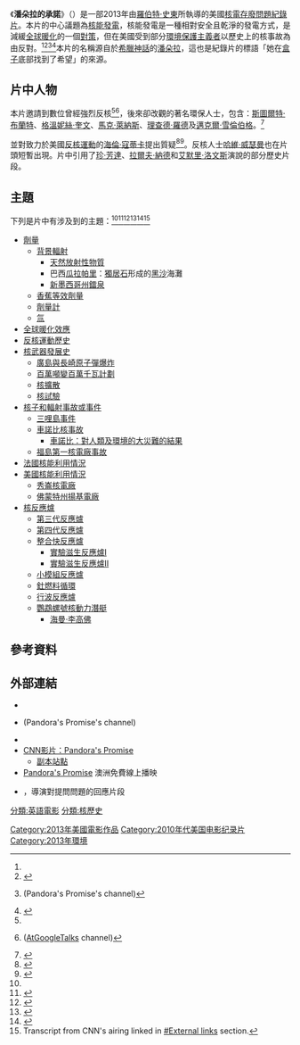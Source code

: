 {{Infobox film
| Name = 潘朵拉的承諾
| original_name = Pandora's Promise
| image = 
| director = 羅伯特·史東
| editor = 唐·克雷希
| music = 蓋諾·里昂列李 
| released =  2013年6月12日
| runtime = 87分鐘
| country = 美國
| language = 英文
| gross   =  $66,680<ref>{{cite web |url=http://www.boxofficemojo.com/movies/?id=pandoraspromise.htm |title=Pandora's Promise (2013) |website=[[Box_Office_Mojo|Box Office Mojo]] |accessdate=24 September 2013 |archive-date=2019-06-12 |archive-url=https://web.archive.org/web/20190612030848/https://www.boxofficemojo.com/movies/?id=pandoraspromise.htm |dead-url=no }} ("Domestic Total as of Aug. 8, 2013")</ref>
}}

《'''潘朵拉的承諾'''》（{{lang-en|'''''Pandora's Promise'''''}}）是一部2013年由[[羅伯特·史東|羅伯特·史東]]所執導的美國[[核電存廢問題|核電存廢問題]][[紀錄片|紀錄片]]。本片的中心議題為[[核能發電|核能發電]]，核能發電是一種相對安全且乾淨的發電方式，是減緩[[全球暖化|全球暖化]]的一個[[全球暖化的能源緩和技術|對策]]，但在美國受到部分[[環境保護主義者|環境保護主義者]]以歷史上的核事故為由反對。<ref name=WaPo /><ref>{{cite web |url=http://www.google.com/hostednews/afp/article/ALeqM5h0sXC00bs6M_Jb4gB85wl-La-P2w |title=Pro-nuclear activists get pulpit at Sundance |last1=Raynaldy |first1=Romain |date=19 Jan 2013 |publisher=[[Agence_France-Presse|Agence France-Presse]] |accessdate=27 September 2013 |archive-date=2014-02-24 |archive-url=https://web.archive.org/web/20140224214944/http://www.google.com/hostednews/afp/article/ALeqM5h0sXC00bs6M_Jb4gB85wl-La-P2w |dead-url=no }}</ref><ref>{{YouTube|id=IIMbj67Mz9s|title=Pandora's Promise - Q&A at the IFC Center's Stranger Than Fiction Series|link=no}} (Pandora's Promise's channel)</ref><ref>{{cite web |url=http://www.slate.com/articles/health_and_science/science/2013/06/pandora_s_promise_producer_nuclear_energy_is_necessary_to_fight_climate.html |title=Orthodox Environmentalists Don’t Want You to See My Environmental Film |last1=Stone |first1=Robert |date=20 June 2013 |website=[[Slate_(magazine)|Slate (magazine)]] |accessdate=27 September 2013 |archive-date=2018-06-26 |archive-url=https://web.archive.org/web/20180626140424/http://www.slate.com/articles/health_and_science/science/2013/06/pandora_s_promise_producer_nuclear_energy_is_necessary_to_fight_climate.html |dead-url=no }}</ref>本片的名稱源自於[[希臘神話|希臘神話]]的[[潘朵拉|潘朵拉]]，這也是紀錄片的標語「她在[[潘朵拉的盒子|盒子]]底部找到了希望」的來源。

== 片中人物 ==
本片邀請到數位曾經強烈反核<ref name=WaPo /><ref>{{YouTube|id=pLkBdD-sM8E|title=Pandora's Promise: Talks at Google}} ([[AtGoogleTalks|AtGoogleTalks]] channel)</ref>，後來卻改觀的著名環保人士，包含：[[斯圖爾特·布蘭特|斯圖爾特·布蘭特]]、[[格溫妮絲·奎文|格溫妮絲·奎文]]、[[馬克·萊納斯|馬克·萊納斯]]、[[理查德·羅德|理查德·羅德]]及[[邁克爾·雪倫伯格|邁克爾·雪倫伯格]]。<ref name=Vulcan>{{cite web |url=http://www.hollywoodreporter.com/news/paul-allen-lends-support-pro-559512 |title=Paul Allen Lends Support to Pro-Nuclear Doc 'Pandora's Promise' |last1=Kilday |first1=Gregg |date=29 May 2013 |website=[[The_Hollywood_Reporter|The Hollywood Reporter]] |accessdate=25 September 2013 |archive-date=2021-03-14 |archive-url=https://web.archive.org/web/20210314181128/https://www.hollywoodreporter.com/news/paul-allen-lends-support-pro-559512 |dead-url=no }}</ref>

並對致力於美國[[反核運動|反核運動]]的[[海倫·寇蒂卡|海倫·寇蒂卡]]提出質疑<ref name=WaPo>{{cite web |url=http://articles.washingtonpost.com/2013-06-13/news/39945376_1_nuclear-power-film-fukushima |title=‘Pandora’s Promise’ movie review |last1=O’Sullivan |first1=Michael |date=13 June 2013 |website=[[The_Washington_Post|The Washington Post]] |accessdate=25 September 2013 |archive-date=2013-09-28 |archive-url=https://web.archive.org/web/20130928123154/http://articles.washingtonpost.com/2013-06-13/news/39945376_1_nuclear-power-film-fukushima |dead-url=no }}</ref><ref name="npr">{{cite web|url=http://www.npr.org/templates/story/story.php?storyId=198444052|title=Film Rankles Environmentalists By Advocating Nuclear Power|author=[[Robert_Siegel|Robert Siegel]]|date=3 July 2013|website=[[NPR|NPR]]|accessdate=20 June 2014|archive-date=2021-01-15|archive-url=https://web.archive.org/web/20210115183419/https://www.npr.org/templates/story/story.php?storyId=198444052|dead-url=no}}</ref>。反核人士[[哈維·威瑟曼|哈維·威瑟曼]]也在片頭短暫出現。片中引用了[[珍·芳達|珍·芳達]]、[[拉爾夫·納德|拉爾夫·納德]]和[[艾默里·洛文斯|艾默里·洛文斯]]演說的部分歷史片段。

== 主題 ==
下列是片中有涉及到的主題：<ref name=WaPo /><ref>{{cite web |url=http://www.ne.anl.gov/About/headlines/20130531.shtml |title=Argonne’s IFR plays a role in environmentalists’ support for nuclear energy |date=31 May 2013 |website=[[Argonne_National_Laboratory|Argonne National Laboratory]] |accessdate=25 September 2013 |archive-date=2021-03-18 |archive-url=https://web.archive.org/web/20210318032617/https://www.ne.anl.gov/About/headlines/20130531.shtml |dead-url=no }}</ref><ref name=Revkin>{{cite web |url=http://dotearth.blogs.nytimes.com/2013/06/13/a-film-presses-the-climate-and-security-case-for-nuclear-energy/ |title=A Film Presses the Climate, Health and Security Case for Nuclear Energy |last1=Revkin |first1=Andrew C. |authorlink1=Andrew Revkin |date=13 June 2013 |website=[[Dot_Earth|Dot Earth]] |publisher=[[The_New_York_Times|The New York Times]] |accessdate=26 September 2013 |archive-date=2021-01-27 |archive-url=https://web.archive.org/web/20210127020805/https://dotearth.blogs.nytimes.com/2013/06/13/a-film-presses-the-climate-and-security-case-for-nuclear-energy/ |dead-url=no }}</ref><ref>{{cite web |url=http://insidemovies.ew.com/2013/01/24/why-is-the-way-way-back-a-crowd-pleaser/ |title=Sundance: What makes 'The Way, Way Back' a crowd-pleaser? Plus 'Pandora's Promise,' a radically sane and important documentary about how nuclear power could save us |last=Gleiberman |first=Owen |authorlink=Owen Gleiberman |date=24 Jan 2013 |website=[[Entertainment_Weekly|Entertainment Weekly]] |accessdate=30 September 2013 |archive-date=2014-05-28 |archive-url=https://web.archive.org/web/20140528072023/http://insidemovies.ew.com/2013/01/24/why-is-the-way-way-back-a-crowd-pleaser/ |dead-url=no }}</ref><ref name="Biello">{{cite web |url=http://blogs.scientificamerican.com/observations/2013/06/04/pandoras-promise-the-triumph-of-hope-over-fear-in-nuclear-power/ |title=Pandora’s Promise: The Triumph of Hope over Fear in Nuclear Power? |last=Biello |first=David |date=4 June 2013 |website=[[Scientific_American|Scientific American]] |accessdate=30 September 2013 |archive-date=2013-10-27 |archive-url=https://web.archive.org/web/20131027031018/http://blogs.scientificamerican.com/observations/2013/06/04/pandoras-promise-the-triumph-of-hope-over-fear-in-nuclear-power/ |dead-url=no }}</ref><ref>Transcript from CNN's airing linked in [[#External_links|#External links]] section.</ref>

* [[劑量|劑量]]
** [[背景輻射|背景輻射]]
*** [[天然放射性物質|天然放射性物質]]
*** 巴西[[瓜拉帕里|瓜拉帕里]]：[[獨居石|獨居石]]形成的[[黑沙|黑沙]]海灘
*** [[新墨西哥州|新墨西哥州]][[鐳泉|鐳泉]]
** [[香蕉等效劑量|香蕉等效劑量]]
** [[劑量計|劑量計]]
** [[氚|氚]]
* [[全球暖化效應|全球暖化效應]]
* [[反核運動歷史|反核運動歷史]]
* [[核武器發展史|核武器發展史]]
** [[廣島與長崎原子彈爆炸|廣島與長崎原子彈爆炸]]
** [[百萬噸變百萬千瓦計劃|百萬噸變百萬千瓦計劃]]
** [[核擴散|核擴散]]
** [[核試驗|核試驗]]
* [[核子和輻射事故或事件|核子和輻射事故或事件]]
** [[三哩島事件|三哩島事件]]
** [[車諾比核事故|車諾比核事故]]
*** [[車諾比：對人類及環境的大災難的結果|車諾比：對人類及環境的大災難的結果]]
** [[福島第一核電廠事故|福島第一核電廠事故]]
* [[法國核能利用情況|法國核能利用情況]]
* [[美國核能利用情況|美國核能利用情況]]
** [[秀崙核電廠|秀崙核電廠]]
** [[佛蒙特州揚基電廠|佛蒙特州揚基電廠]]
* [[核反應爐|核反應爐]]
** [[第三代反應爐|第三代反應爐]]
** [[第四代反應爐|第四代反應爐]]
** [[整合快反應爐|整合快反應爐]]
*** [[實驗滋生反應爐I|實驗滋生反應爐I]]
*** [[實驗滋生反應爐II|實驗滋生反應爐II]]
** [[小模組反應爐|小模組反應爐]]
** [[釷燃料循環|釷燃料循環]]
** [[行波反應爐|行波反應爐]]
** [[鸚鵡螺號核動力潛艇|鸚鵡螺號核動力潛艇]]
*** [[海曼·李高佛|海曼·李高佛]]

== 參考資料 ==
{{Reflist}}

== 外部連結 ==
* {{Official website|pandoraspromise.com}}
* {{YouTube|id=bDw3ET3zqxk|title=Official Trailer|link=no}} (Pandora's Promise's channel)
* {{IMDb title|1992193}}
* [http://www.cnn.com/SPECIALS/world/cnn-films-pandoras-promise CNN影片：Pandora's Promise] {{Wayback|url=http://www.cnn.com/SPECIALS/world/cnn-films-pandoras-promise |date=20170915032701 }}
** [http://transcripts.cnn.com/TRANSCRIPTS/1311/07/se.01.html 副本站點] {{Wayback|url=http://transcripts.cnn.com/TRANSCRIPTS/1311/07/se.01.html |date=20210126170806 }}
* [http://www.theage.com.au/tv/documentary/pandoras-promise-5000080.html Pandora's Promise] {{Wayback|url=http://www.theage.com.au/tv/documentary/pandoras-promise-5000080.html |date=20150921025101 }}澳洲免費線上播映
* {{Youtube|id=IrEQiOclEUI|title=Robert Stone, Director of "PANDORA'S PROMISE"|link=no}}，導演對提問問題的回應片段

[[分類:英語電影|分類:英語電影]]
[[Category:2013年美國電影作品|Category:2013年美國電影作品]]
[[Category:2010年代美国电影纪录片|Category:2010年代美国电影纪录片]]
[[分類:核歷史|分類:核歷史]]
[[Category:2013年環境|Category:2013年環境]]